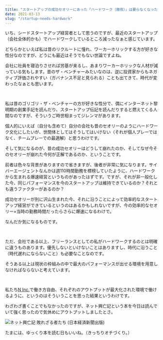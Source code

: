 ```yaml
---
title: "スタートアップの成功セオリーにあった「ハードワーク（徹夜）」は要らなくなったのか"
date: 2021-03-13
slug: "/startup-needs-hardwork"
---
```


いち、シードスタートアップ経営者として思うのですが、最近のスタートアップ（会社全体的かも）でハードワークしているところ減ったなぁと感じています。

どちらかといえば私は昔のリクルートに憧れ、ワーカーホリックする方が好きな性分なのですが、どうにも最近はそうでもない世論ですよね。

会社に社員を寝泊りさせれば労基が来るし、あまりワーカーホリックな人材が減っている気もします。昔のザ・ベンチャーみたいなのは、逆に投資家からもネガティブ評価されやすい（ガバナンス不足と見られる）ことも出てきて、時代が変わったなぁとも思います。

<br />

私は昔のゴリゴリ・ザ・ベンチャーの方が好きな性分で、偶にインターネット黎明期の創業手記を読んだり、スタートアップ伝記を読んだりすると燃えてくる人間なのですが、そういうご時世相まってジレンマがあります。

個人的にいえば（自分も含めて）自分の会社も昔のセオリーのようにハードワーク文化にしたいが、世間体としてはそうしてはいけない（それが個人プレーではなく、チームプレーでの最適解）と思うわけです。

そして気になるのが、昔の成功セオリーはどうして崩れたのか、そしてなぜ今そのセオリーが崩れた今何が正解であるのか、ということです。

前者は色々な背景がありますので省きますが、後者が非常に気になります。サイバーエージェントなんかは週110時間勤務を標榜していたように、ハードワークから生まれる爆速経営というものがあったはずです。ですが、それが非一般化した今、同じパフォーマンスを今のスタートアップは維持できているのか？それとも違うファクターがあるのか？

成功セオリーが別に沢山生まれた今、それに沿うことによって効率的なスタートアップ経営ができているというのはあるかもしれないですが、今の効率的なセオリー×当時の勤務時間だったらさらに爆速になるわけで。

なんだか気になるものです。

<br />

ただ、会社である以上、フリーランスとしての私がハードワークするのとは明確に違うものあります。優先しないといけないことはありますし、時代に沿うこと（時代遅れにならないこと）も必要なことなのです。

そうある以上は現状の枠組みの中で最大のパフォーマンスが出せる環境を用意しなければならないと考えています。

<br />

私たち<a href="https://n.inc/ja/careers/">N Inc.</a>で働き方自由、それぞれのアウトプットが最大化された環境で働けるように、というのはそういうことを思った結果というわけです。

わざわざ書くことでもなかったのですが、ネット興亡記という本を今日は読んでいて強く思ったので気休めにアウトプットしましたとさ。

![ネット興亡記 敗れざる者たち (日本経済新聞出版)](./book.jpeg)

たまには、ゆっくり本を読む日もいいね。（きっちりオチづくり。）
